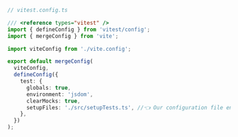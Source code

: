 ```ts
// vitest.config.ts

/// <reference types="vitest" />
import { defineConfig } from 'vitest/config';
import { mergeConfig } from 'vite';

import viteConfig from './vite.config';

export default mergeConfig(
  viteConfig,
  defineConfig({
    test: {
      globals: true,
      environment: 'jsdom',
      clearMocks: true,
      setupFiles: './src/setupTests.ts', //👈 Our configuration file enabled here
    },
  })
);
```
